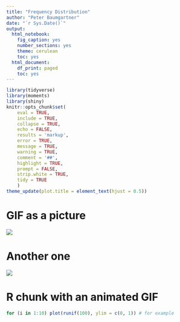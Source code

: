 ```yaml
---
title: "Frequency Distribution"
author: "Peter Baumgartner"
date: "`r Sys.Date()`"
output:
  html_notebook:
    fig_caption: yes
    number_sections: yes
    theme: cerulean
    toc: yes
  html_document:
    df_print: paged
    toc: yes
---
```



```r
library(tidyverse)
library(moments)
library(shiny)
knitr::opts_chunk$set(
    eval = TRUE,
    include = TRUE,
    collapse = TRUE,
    echo = FALSE,
    results = 'markup',
    error = TRUE,
    message = TRUE,
    warning = TRUE,
    comment = '##',
    highlight = TRUE,
    prompt = FALSE,
    strip.white = TRUE,
    tidy = TRUE
    )
theme_update(plot.title = element_text(hjust = 0.5))
```

# GIF as a picture



![](https://media.giphy.com/media/xUOxf7XfmpxuSode1O/giphy.gif)

# Another one



![](https://media.giphy.com/media/2KhpwqOReXDLq/giphy.gif)

# R chunk with an animated GIF

```r
for (i in 1:10) plot(runif(100), ylim = c(0, 1)) # for example
```





